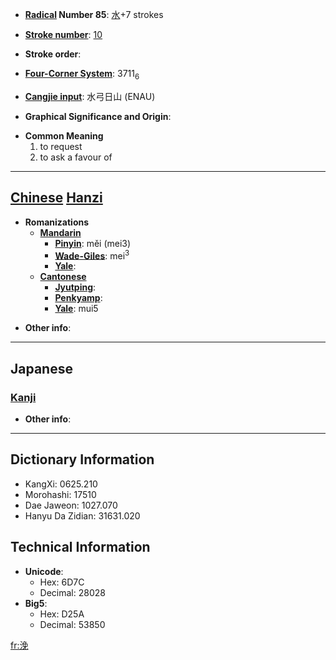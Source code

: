 * '''[[Wiktionary:Chinese radical index| Radical]] Number 85''': [[Wiktionary:Chinese radical index 水|水]]+7 strokes

* '''[[Wiktionary:Chinese total strokes index|Stroke number]]''': [[Wiktionary:Chinese total strokes index 10|10]]

* '''Stroke order''': 

* '''[[Wiktionary:Chinese four corner index|Four-Corner System]]''': 3711<sub>6</sub>

* '''[[Wiktionary:Chinese Cangjie index|Cangjie input]]''': 水弓日山 (ENAU)

* '''Graphical Significance and Origin''': 

* '''Common Meaning'''
*#to request
*# to ask a favour of


----

== [[Chinese]] [[Hanzi]] ==

* '''Romanizations'''
** '''[[Mandarin]]'''
*** '''[[Pinyin]]''': měi (mei3)
*** '''[[Wade-Giles]]''': mei<sup>3</sup>
*** '''[[Yale]]''': 
** '''[[Cantonese]]'''
*** '''[[Jyutping]]''':
*** '''[[Penkyamp]]''': 
*** '''[[Yale]]''': mui5

* '''Other info''': 

----

==Japanese==
===[[Kanji]]===
{{kanji|on readings=[[ばい]] (bai), [[まい]] (mai), [[ばん]] (ban), [[まん]] (man)
|kun readings=[[けがす]] (kegasu)
}}

* '''Other info''':  

----

== Dictionary Information ==

* KangXi: 0625.210
* Morohashi: 17510
* Dae Jaweon: 1027.070
* Hanyu Da Zidian: 31631.020

== Technical Information ==

* '''Unicode''':
** Hex: 6D7C
** Decimal: 28028
* '''Big5''':
** Hex: D25A
** Decimal: 53850

[[fr:浼]]